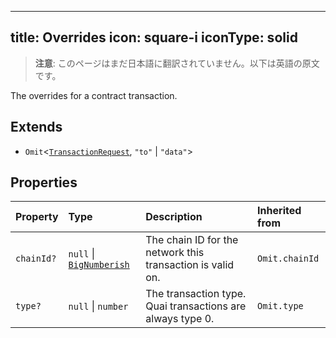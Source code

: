 <!-- AUTO-GENERATED-CONTENT:START (ENGLISH-COPY) -->
---
title: Overrides
icon: square-i
iconType: solid
---

> **注意**: このページはまだ日本語に翻訳されていません。以下は英語の原文です。

The overrides for a contract transaction.

## Extends

- `Omit`\<[`TransactionRequest`](/jp/sdk/content/type-aliases/TransactionRequest), `"to"` \| `"data"`\>

## Properties

| Property | Type | Description | Inherited from |
| :------ | :------ | :------ | :------ |
| `chainId?` | `null` \| [`BigNumberish`](/jp/sdk/content/type-aliases/BigNumberish) | The chain ID for the network this transaction is valid on. | `Omit.chainId` |
| `type?` | `null` \| `number` | The transaction type. Quai transactions are always type 0. | `Omit.type` |
